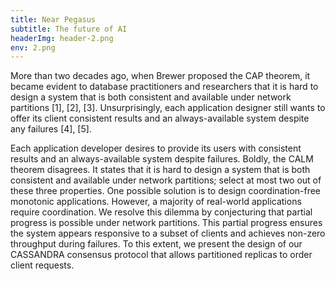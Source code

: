 ```yaml
---
title: Near Pegasus
subtitle: The future of AI
headerImg: header-2.png
env: 2.png
---
```

More than two decades ago, when Brewer proposed the CAP theorem, it became evident to database practitioners and researchers that it is hard to design a system that is both consistent and available under network partitions [1], [2], [3]. Unsurprisingly, each application designer still wants to offer its client consistent results and an always-available system despite any failures [4], [5].

Each application developer desires to provide its users with consistent results and an always-available system despite failures. Boldly, the CALM theorem disagrees. It states that it is hard to design a system that is both consistent and available under network partitions; select at most two out of these three properties. One possible solution is to design coordination-free monotonic applications. However, a majority of real-world applications require coordination. We resolve this dilemma by conjecturing that partial progress is possible under network partitions. This partial progress ensures the system appears responsive to a subset of clients and achieves non-zero throughput during failures. To this extent, we present the design of our CASSANDRA consensus protocol that allows partitioned replicas to order client requests.
